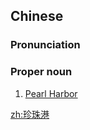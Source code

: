 ==Chinese==
{{zh-forms|type=21}}

===Pronunciation===
{{zh-pron
|m=Zhēnzhūgǎng
|cat=pn
}}

===Proper noun===
{{zh-proper noun}}

# [[Pearl Harbor]]

[[zh:珍珠港]]